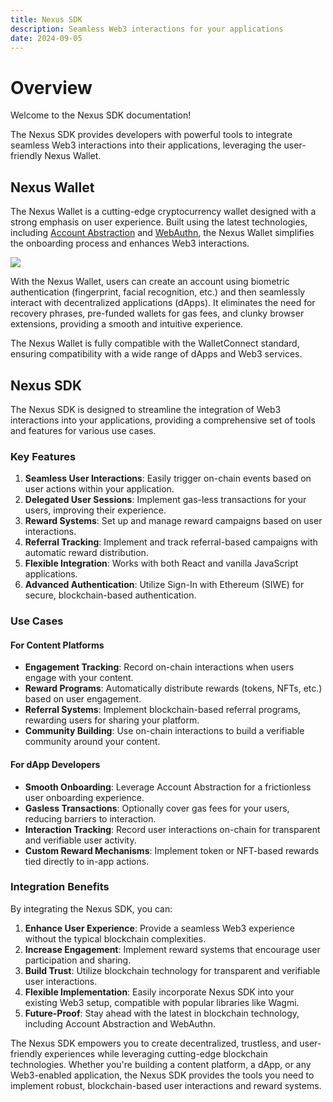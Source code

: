 ```yaml
---
title: Nexus SDK
description: Seamless Web3 interactions for your applications
date: 2024-09-05
---
```


# Overview

Welcome to the Nexus SDK documentation!

The Nexus SDK provides developers with powerful tools to integrate seamless Web3 interactions into their applications, leveraging the user-friendly Nexus Wallet.

## Nexus Wallet

The Nexus Wallet is a cutting-edge cryptocurrency wallet designed with a strong emphasis on user experience. Built using the latest technologies, including [Account Abstraction](https://eips.ethereum.org/EIPS/eip-4337) and [WebAuthn](https://w3c.github.io/webauthn/), the Nexus Wallet simplifies the onboarding process and enhances Web3 interactions.

![](/wallet-on-phone.webp)

With the Nexus Wallet, users can create an account using biometric authentication (fingerprint, facial recognition, etc.) and then seamlessly interact with decentralized applications (dApps). It eliminates the need for recovery phrases, pre-funded wallets for gas fees, and clunky browser extensions, providing a smooth and intuitive experience.

The Nexus Wallet is fully compatible with the WalletConnect standard, ensuring compatibility with a wide range of dApps and Web3 services.

## Nexus SDK

The Nexus SDK is designed to streamline the integration of Web3 interactions into your applications, providing a comprehensive set of tools and features for various use cases.

### Key Features

1. **Seamless User Interactions**: Easily trigger on-chain events based on user actions within your application.
2. **Delegated User Sessions**: Implement gas-less transactions for your users, improving their experience.
3. **Reward Systems**: Set up and manage reward campaigns based on user interactions.
4. **Referral Tracking**: Implement and track referral-based campaigns with automatic reward distribution.
5. **Flexible Integration**: Works with both React and vanilla JavaScript applications.
6. **Advanced Authentication**: Utilize Sign-In with Ethereum (SIWE) for secure, blockchain-based authentication.

### Use Cases

#### For Content Platforms

- **Engagement Tracking**: Record on-chain interactions when users engage with your content.
- **Reward Programs**: Automatically distribute rewards (tokens, NFTs, etc.) based on user engagement.
- **Referral Systems**: Implement blockchain-based referral programs, rewarding users for sharing your platform.
- **Community Building**: Use on-chain interactions to build a verifiable community around your content.

#### For dApp Developers

- **Smooth Onboarding**: Leverage Account Abstraction for a frictionless user onboarding experience.
- **Gasless Transactions**: Optionally cover gas fees for your users, reducing barriers to interaction.
- **Interaction Tracking**: Record user interactions on-chain for transparent and verifiable user activity.
- **Custom Reward Mechanisms**: Implement token or NFT-based rewards tied directly to in-app actions.

### Integration Benefits

By integrating the Nexus SDK, you can:

1. **Enhance User Experience**: Provide a seamless Web3 experience without the typical blockchain complexities.
2. **Increase Engagement**: Implement reward systems that encourage user participation and sharing.
3. **Build Trust**: Utilize blockchain technology for transparent and verifiable user interactions.
4. **Flexible Implementation**: Easily incorporate Nexus SDK into your existing Web3 setup, compatible with popular libraries like Wagmi.
5. **Future-Proof**: Stay ahead with the latest in blockchain technology, including Account Abstraction and WebAuthn.

The Nexus SDK empowers you to create decentralized, trustless, and user-friendly experiences while leveraging cutting-edge blockchain technologies. Whether you're building a content platform, a dApp, or any Web3-enabled application, the Nexus SDK provides the tools you need to implement robust, blockchain-based user interactions and reward systems.
